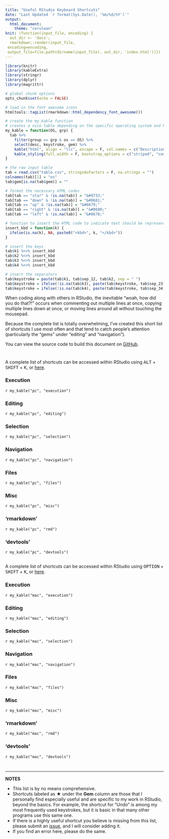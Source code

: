 ```yaml
---
title: "Useful RStudio Keyboard Shortcuts"
date: "Last Updated `r format(Sys.Date(), '%m/%d/%Y')`"
output: 
  html_document:
    theme: "cerulean"
knit: (function(input_file, encoding) {
  out_dir <- 'docs';
  rmarkdown::render(input_file,
 encoding=encoding,
 output_file=file.path(dirname(input_file), out_dir, 'index.html'))})
---
```


```r
library(knitr)
library(kableExtra)
library(stringr)
library(dplyr)
library(magrittr)

# global chunk options
opts_chunk$set(echo = FALSE)

# load in the font awesome icons
htmltools::tagList(rmarkdown::html_dependency_font_awesome())

# create the my_kable function
# creates a nice table depending on the specific operating system and keystroke group
my_kable = function(OS, grp) {
  tab %>%
    filter(group == grp & os == OS) %>%
    select(desc, keystroke, gem) %>%
    kable("html", align = "llc", escape = F, col.names = c("Description", "Keystroke", 'Gem')) %>%
    kable_styling(full_width = F, bootstrap_options = c("striped", "compressed"))
}
```

```r
# the raw input table
tab = read.csv("table.csv", stringsAsFactors = F, na.strings = "")
colnames(tab)[1] = "os"
tab$gem[is.na(tab$gem)] = ""

# format the necessary HTML codes
tab[tab == "star" & !is.na(tab)] = "&#9733;"
tab[tab == "down" & !is.na(tab)] = "&#8681;"
tab[tab == "up" & !is.na(tab)] = "&#8679;"
tab[tab == "right" & !is.na(tab)] = "&#8680;"
tab[tab == "left" & !is.na(tab)] = "&#8678;"

# function to insert the HTML code to indicate text should be represented as a key
insert_kbd = function(k) {
  ifelse(is.na(k), NA, paste0("<kbd>", k, "</kbd>"))
}

# insert the keys
tab$k1 %<>% insert_kbd
tab$k2 %<>% insert_kbd
tab$k3 %<>% insert_kbd
tab$k4 %<>% insert_kbd

# insert the separators
tab$keystroke = paste(tab$k1, tab$sep_12, tab$k2, sep = " ")
tab$keystroke = ifelse(!is.na(tab$k3), paste(tab$keystroke, tab$sep_23, tab$k3, sep = " "), tab$keystroke)
tab$keystroke = ifelse(!is.na(tab$k4), paste(tab$keystroke, tab$sep_34, tab$k4, sep = " "), tab$keystroke)
```

When coding along with others in RStudio, the inevitable "woah, how did you do that?!" occurs when commenting out multiple lines at once, copying multiple lines down at once, or moving lines around all without touching the mousepad.

Because the complete list is totally overwhelming, I've created this short list of shortcuts I use most often and that tend to catch people's attention (particularly the "gems" under "editing" and "navigation").

You can view the source code to build this document on [<i class="fa fa-github"></i> GitHub](https://github.com/bstaton1/useful-keystrokes){target="_blank"}.

# {.tabset .tabset-fade .tabset-pills}

## <i class="fa fa-windows"></i> {.tabset .tabset-fade .tabset-pills}

A complete list of shortcuts can be accessed within RStudio using <kbd>ALT</kbd> + <kbd>SHIFT</kbd> + <kbd>K</kbd>, or [here](https://support.rstudio.com/hc/en-us/articles/200711853-Keyboard-Shortcuts){target="_blank"}.

### Execution

`r my_kable("pc", "execution")`

### Editing

`r my_kable("pc", "editing")`

### Selection

`r my_kable("pc", "selection")`

### Navigation

`r my_kable("pc", "navigation")`

### Files

`r my_kable("pc", "files")`

### Misc

`r my_kable("pc", "misc")`

### 'rmarkdown'

`r my_kable("pc", "rmd")`

### 'devtools'

`r my_kable("pc", "devtools")`

## <i class="fa fa-apple"></i> {.tabset .tabset-fade .tabset-pills}

A complete list of shortcuts can be accessed within RStudio using <kbd>OPTION</kbd> + <kbd>SHIFT</kbd> + <kbd>K</kbd>, or [here](https://support.rstudio.com/hc/en-us/articles/200711853-Keyboard-Shortcuts){target="_blank"}.

### Execution

`r my_kable("mac", "execution")`

### Editing

`r my_kable("mac", "editing")`

### Selection

`r my_kable("mac", "selection")`

### Navigation

`r my_kable("mac", "navigation")`

### Files

`r my_kable("mac", "files")`

### Misc

`r my_kable("mac", "misc")`

### 'rmarkdown'

`r my_kable("mac", "rmd")`

### 'devtools'

`r my_kable("mac", "devtools")`

#

---

**NOTES**

*  This list is by no means comprehensive.
*  Shortcuts labeled as &#9733; under the **Gem** column are those that I personally find especially useful and are specific to my work in RStudio, beyond the basics. For example, the shortcut for "Undo" is among my most frequently used keystrokes, but it is basic in that many other programs use this same one.
*  If there is a highly useful shortcut you believe is missing from this list, please submit an [issue](https://github.com/bstaton1/useful-keystrokes/issues){target="_blank"}, and I will consider adding it. 
*  If you find an error here, please do the same.

